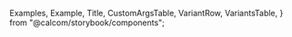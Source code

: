 
  Examples,
  Example,
  Title,
  CustomArgsTable,
  VariantRow,
  VariantsTable,
} from "@calcom/storybook/components";


<Meta title="UI/Form/Select Field" component={SelectField} />

<Title title="Select" suffix="Brief" subtitle="Version 2.0 — Last Update: 29 Aug 2022" />

## Definition

Dropdown fields allow users to input existing options that is preset by the designer/developer. It can be just one choice per field, or they might be multiple choices depends on the circumstances.

## Structure

<CustomArgsTable of={SelectField} />

  { value: 0, label: "Option One" },
  { value: 1, label: "Option Two" },
  { value: 3, label: "Option Three" },
  { value: 4, label: "Option Four" },
];

## Examples

<Examples
  title=" Single Selected / Unselected"
  footnote={
    <ul>
      <li>The difference between the types are when they are filled. </li>
    </ul>
  }>
  <Example title="Single Select [Unselected]" isFullWidth>
    <SelectField label={"Single Select"} options={options} />
  </Example>
  <Example title="Single Select [Selected]" isFullWidth>
    <SelectField label={"Single Select"} options={options} defaultValue={options[0]} />
  </Example>
  <Example title="Multi Select [Unselected]" isFullWidth>
    <SelectField label={"Multi Select"} options={options} isMulti={true} />
  </Example>
  <Example title="Multi Select [Selected]" isFullWidth>
    <SelectField label={"Multi Select"} options={options} isMulti={true} defaultValue={options[0]} />
  </Example>
</Examples>

<Examples title="Variants">
  <Example title="Default">
    <SelectField label={"Default Select"} options={options} />
  </Example>
  <Example title="Icon Left">
    WIP
    {/* <SelectField options={options} components={{ Control }}/> */}
  </Example>
</Examples>

## Variant Caviats (WIP) - To be updated

Using Icons is a bit of a strange one cause you can't simpily pass in an icon as a prop. You have to pass in a component. To the select field.

```js
// Bad: Inline declaration will cause remounting issues
const BadSelect = (props) => (
  <Select
    {...props}
    components={{
      Control: ({ children, ...rest }) => <components.Control {...rest}>👎 {children}</components.Control>,
    }}
  />
);

// Good: Custom component declared outside of the Select scope
const Control = <IconLeading icon="plus" />;

const GoodSelect = (props) => <Select {...props} components={{ Control }} />;
```

<Examples title="States ">
  <Example title="Default">
    <SelectField options={options} label={"Default Select"} />
  </Example>
  {/* <Example title="Hover">
    <SelectField options={options} className="sb-pseudo--hover"/>
  </Example>
  <Example title="Focus">
    <SelectField options={options} className="sb-pseudo--focus"/>
  </Example> */}
</Examples>

## Select Story

<Canvas>
  <Story
    name="Default"
    args={{
      required: false,
      name: "select-field",
      error: "Some error",
      variant: "default",
      label: "Select an item",
      isMulti: false,
      options,
    }}
    argTypes={{
      variant: {
        control: {
          type: "select",
          options: ["default", "checkbox"],
        },
      },
    }}>
    {(args) => (
      <VariantsTable titles={["Default"]} columnMinWidth={300}>
        <VariantRow>
          <SelectField {...args} />
        </VariantRow>
      </VariantsTable>
    )}
  </Story>
</Canvas>
